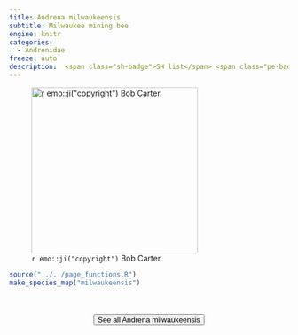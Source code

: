 ```yaml
---
title: Andrena milwaukeensis
subtitle: Milwaukee mining bee
engine: knitr
categories:
  - Andrenidae
freeze: auto
description:  <span class="sh-badge">SH list</span> <span class="pe-badge">PM Evidence</span>
---
```

![`r emo::ji("copyright")` Bob Carter.](https://inaturalist-open-data.s3.amazonaws.com/photos/130906589/large.jpeg){height=300}





```r
source("../../page_functions.R")
make_species_map("milwaukeensis")
```
<br><br>
<center>


<a href="https://inaturalist.ca/observations?place_id=any&quality_grade=research&subview=map&taxon_id=198981"><button type="button" class="btn btn-secondary">See all Andrena milwaukeensis <i class="fa-solid fa-arrow-up-right-from-square"></i> </button></a>
</center>
